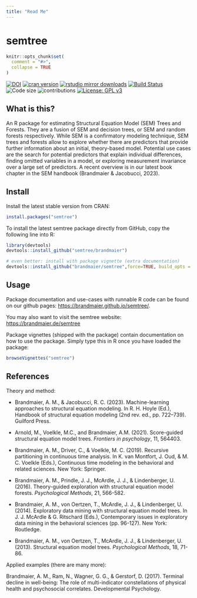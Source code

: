 ```yaml
---
title: "Read Me"
---
```


semtree
======

```r
knitr::opts_chunk$set(
  comment = "#>",
  collapse = TRUE
)
```

[![DOI](https://zenodo.org/badge/DOI/10.5281/zenodo.1116294.svg)](https://doi.org/10.5281/zenodo.1116294)
[![cran version](http://www.r-pkg.org/badges/version/semtree)](https://cran.r-project.org/package=semtree)
[![rstudio mirror downloads](http://cranlogs.r-pkg.org/badges/semtree)](https://github.com/r-hub/cranlogs.app)
[![Build Status](https://travis-ci.com/brandmaier/semtree.svg?branch=master)](https://travis-ci.com/brandmaier/semtree)
![Code size](https://img.shields.io/github/languages/code-size/brandmaier/semtree.svg)
![contributions](https://img.shields.io/badge/contributions-welcome-brightgreen.svg?style=flat)
[![License: GPL v3](https://img.shields.io/badge/License-GPLv3-blue.svg)](https://www.gnu.org/licenses/gpl-3.0)


## What is this?

An R package for estimating Structural Equation Model (SEM) Trees and Forests. They are a fusion of SEM and decision trees, or SEM and random forests respectively. While SEM is a confirmatory modeling technique, SEM trees and forests allow to explore whether there are predictors that provide further information about an initial, theory-based model. Potential use cases are the search for potential predictors that explain individual differences, finding omitted variables in a model, or exploring measurement invariance over a large set of predictors. A recent overview is in our latest book chapter in the SEM handbook (Brandmaier & Jacobucci, 2023). 

## Install

Install the latest stable version from CRAN:
```r
install.packages("semtree")
```

To install the latest semtree package directly from GitHub, copy the following line into R:
```r
library(devtools)
devtools::install_github("semtree/brandmaier")

# even better: install with package vignette (extra documentation)
devtools::install_github("brandmaier/semtree",force=TRUE, build_opts = c())
```

## Usage

Package documentation and use-cases with runnable R code can be found on our github pages: [https://brandmaier.github.io/semtree/](https://brandmaier.github.io/semtree/).

You may also want to visit the semtree website: [https://brandmaier.de/semtree](https://brandmaier.de/semtree)

Package vignettes (shipped with the package) contain documentation on how to use the package. Simply type this in R once you have loaded the package:

```r
browseVignettes("semtree")
```

## References

Theory and method:

- Brandmaier, A. M., & Jacobucci, R. C. (2023). Machine-learning approaches to structural equation modeling. In R. H. Hoyle (Ed.), Handbook of structural equation modeling (2nd rev. ed., pp. 722–739). Guilford Press.

- Arnold, M., Voelkle, M.C., and Brandmaier, A.M. (2021). Score-guided structural equation model trees. _Frontiers in psychology_, 11, 564403.

- Brandmaier, A. M., Driver, C., & Voelkle, M. C. (2019). Recursive partitioning in continuous time analysis. In K. van Montfort, J. Oud, & M. C. Voelkle (Eds.), Continuous time modeling in the behavioral and related sciences. New York: Springer.

- Brandmaier, A. M., Prindle, J. J., McArdle, J. J., & Lindenberger, U. (2016). Theory-guided exploration with structural equation model forests. _Psychological Methods_, 21, 566-582. \doi{doi:10.1037/met0000090}

- Brandmaier, A. M., von Oertzen, T., McArdle, J. J., & Lindenberger, U. (2014). Exploratory data mining with structural equation model trees. In J. J. McArdle & G. Ritschard (Eds.), Contemporary issues in exploratory data mining in the behavioral sciences (pp. 96-127). New York: Routledge.

- Brandmaier, A. M., von Oertzen, T., McArdle, J. J., & Lindenberger, U. (2013). Structural equation model trees. _Psychological Methods_, 18, 71-86. \doi{doi:10.1037/a0030001}

Applied examples (there are many more):

Brandmaier, A. M., Ram, N., Wagner, G. G., & Gerstorf, D. (2017). Terminal decline in well-being: The role of multi-indicator constellations of physical health and psychosocial correlates. Developmental Psychology.
